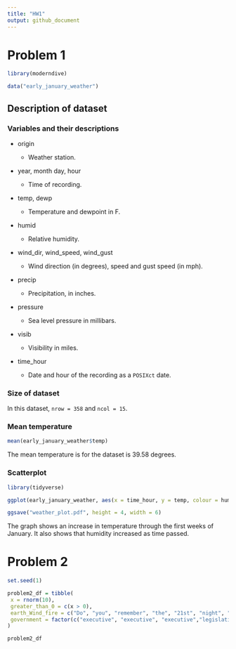 ```yaml
---
title: "HW1"
output: github_document
---
```


# Problem 1

```r

library(moderndive)

data("early_january_weather")

```

## Description of dataset

### Variables and their descriptions

*   origin

    * Weather station.
  
*   year, month day, hour

    * Time of recording.
  
*   temp, dewp

    * Temperature and dewpoint in F.
  
*   humid

    * Relative humidity.
  
*   wind_dir, wind_speed, wind_gust

    * Wind direction (in degrees), speed and gust speed (in mph).
  
*   precip

    * Precipitation, in inches.
  
*   pressure

    * Sea level pressure in millibars.
  
*   visib

    * Visibility in miles.
  
*   time_hour

    * Date and hour of the recording as a `POSIXct` date.
  
### Size of dataset

In this dataset, `nrow = 358` and `ncol = 15`.

### Mean temperature

```r

mean(early_january_weather$temp)

```

The mean temperature is for the dataset is 39.58 degrees.

### Scatterplot

```r

library(tidyverse)

ggplot(early_january_weather, aes(x = time_hour, y = temp, colour = humid)) + geom_point()

ggsave("weather_plot.pdf", height = 4, width = 6)

```

The graph shows an increase in temperature through the first weeks of January. It also shows that humidity increased as time passed.

# Problem 2

```r

set.seed(1)

problem2_df = tibble(
 x = rnorm(10),
 greater_than_0 = c(x > 0),
 earth_Wind_fire = c("Do", "you", "remember", "the", "21st", "night", "of", "September", "!", "!"),
 government = factor(c("executive", "executive", "executive","legislative", "legislative", "legislative", "judicial", "judicial", "judicial", "judicial"))
)

problem2_df

```





